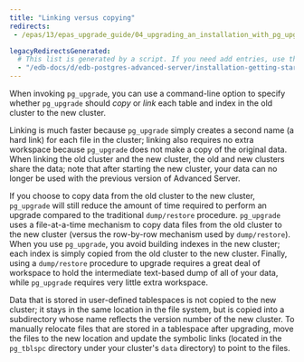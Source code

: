 ```yaml
---
title: "Linking versus copying"
redirects:
 - /epas/13/epas_upgrade_guide/04_upgrading_an_installation_with_pg_upgrade/01_performing_an_upgrade/01_linking_versus_copying/

legacyRedirectsGenerated:
  # This list is generated by a script. If you need add entries, use the `legacyRedirects` key.
  - "/edb-docs/d/edb-postgres-advanced-server/installation-getting-started/upgrade-guide/13/linking_versus_copying.html"
---
```


<div id="linking_versus_copying" class="registered_link"></div>

When invoking `pg_upgrade`, you can use a command-line option to specify whether `pg_upgrade` should *copy* or *link* each table and index in the old cluster to the new cluster.

Linking is much faster because `pg_upgrade` simply creates a second name (a hard link) for each file in the cluster; linking also requires no extra workspace because `pg_upgrade` does not make a copy of the original data. When linking the old cluster and the new cluster, the old and new clusters share the data; note that after starting the new cluster, your data can no longer be used with the previous version of Advanced Server.

If you choose to copy data from the old cluster to the new cluster, `pg_upgrade` will still reduce the amount of time required to perform an upgrade compared to the traditional `dump/restore` procedure. `pg_upgrade` uses a file-at-a-time mechanism to copy data files from the old cluster to the new cluster (versus the row-by-row mechanism used by `dump/restore`). When you use `pg_upgrade`, you avoid building indexes in the new cluster; each index is simply copied from the old cluster to the new cluster. Finally, using a `dump/restore` procedure to upgrade requires a great deal of workspace to hold the intermediate text-based dump of all of your data, while `pg_upgrade` requires very little extra workspace.

Data that is stored in user-defined tablespaces is not copied to the new cluster; it stays in the same location in the file system, but is copied into a subdirectory whose name reflects the version number of the new cluster. To manually relocate files that are stored in a tablespace after upgrading, move the files to the new location and update the symbolic links (located in the `pg_tblspc` directory under your cluster's `data` directory) to point to the files.
